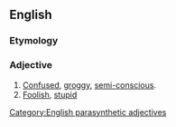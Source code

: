 {{also|muddle-headed}}
==English==

===Etymology===
{{compound|en|muddle|headed}}

===Adjective===
{{en-adj}}

# [[confused|Confused]], [[groggy]], [[semi-conscious]].
# [[foolish|Foolish]], [[stupid]]

[[Category:English parasynthetic adjectives]]